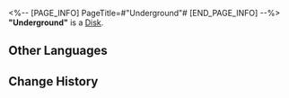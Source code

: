 <%-- [PAGE_INFO]
PageTitle=#"Underground"#
[END_PAGE_INFO] --%>
{{Item Infobox
|id          = 210102
|image       = Item Underground.png
|type        = Disk
|invCategory = Valuables
|rarity      = 3
|effect      = 
|description = A record that can be played on the Express' phonograph. It might be a chance acquisition or a gift from someone else. All sorts of memories surge up when the music plays &mdash; the smiles, encounters, touches, and the excitement of battle. Maybe that is why people still collect records even as society rapidly advances.<br />The current record contains the track "Underground."
}}
{{Description|''People are still defending their homes even in the underground world.''}}
'''"Underground"''' is a [[Disk]].

==Other Languages==
{{Other Languages
|en   = "Underground"
|zhs  = 《地下》
|zht  = 〈地下〉
|ja   = 『地下』
|ko   = ≪지하≫
|es   = Bajo tierra
|fr   = « Underground »
|ru   = Underground
|th   = "Underground"
|vi   = "Thành Phố Ngầm"
|de   = „Untergrund“
|id   = "Underground"
|pt   = "Underground"
}}

==Change History==
{{Change History|1.0}}
